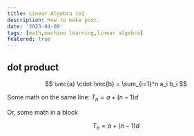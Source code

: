 ```yaml
---
title: Linear Algebra 1o1
description: How to make post.
date: '2023-04-09'
tags: [math,machine learning,linear algebra]
featured: true
---
```


## dot product

$$
\vec{a} \cdot \vec{b} = \sum_{i=1}^n a_i b_i
$$

Some math on the same line: $T_n = a + (n-1)d$

Or, some math in a block

$$
T_n = a + (n-1)d
$$

